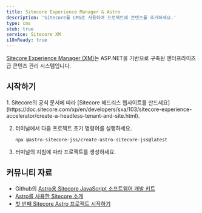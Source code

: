 ```yaml
---
title: Sitecore Experience Manager & Astro
description: 'Sitecore를 CMS로 사용하여 프로젝트에 콘텐츠를 추가하세요.'
type: cms
stub: true
service: Sitecore XM
i18nReady: true
---
```


[Sitecore Experience Manager (XM)](https://www.sitecore.com/products/experience-manager)는 ASP.NET을 기반으로 구축된 엔터프라이즈급 콘텐츠 관리 시스템입니다.

## 시작하기

<Steps>
1. Sitecore의 공식 문서에 따라 [Sitecore 헤드리스 웹사이트를 만드세요](https://doc.sitecore.com/xp/en/developers/sxa/103/sitecore-experience-accelerator/create-a-headless-tenant-and-site.html).

2. 터미널에서 다음 프로젝트 초기 명령어를 실행하세요. 
    ```shell
    npx @astro-sitecore-jss/create-astro-sitecore-jss@latest
    ```

3. 터미널의 지침에 따라 프로젝트를 생성하세요.
</Steps>

## 커뮤니티 자료

- Github의 [Astro용 Sitecore JavaScript 소프트웨어 개발 키트](https://github.com/exdst/jss-astro-public)
- [Astro를 사용한 Sitecore 소개](https://exdst.com/posts/20231002-sitecore-astro)
- [첫 번째 Sitecore Astro 프로젝트 시작하기](https://exdst.com/posts/20240103-first-sitecore-astro-project)
